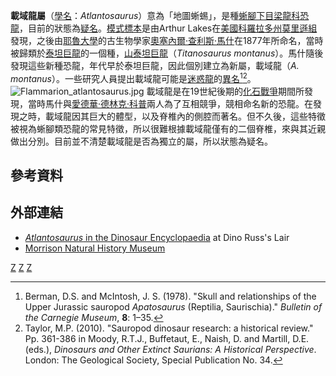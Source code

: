 {{Automatic Taxobox
| taxon = Atlantosaurus
| fossil_range = [[侏儸紀|侏儸紀]]晚期,{{fossil_range|150}}
| image = Atlantosaurus montanus.jpg
| image_caption = 載域龍的[[薦椎|薦椎]]
| authority = [[奧塞內爾·查利斯·馬什|Marsh]], 1877
| species = †'''A. montanus'''
| binomial = 山载域龙<br>''Atlantosaurus montanus''
| binomial_authority = (Marsh, 1877)
| subdivision_ranks = [[種|種]]
| subdivision = ?A. immanis<small> Marsh, 1878</small>
| synonyms =
'''山泰坦巨龙 Titanosaurus montanus'''''     <br>Marsh, 1877</small>}}

'''載域龍屬'''（[[學名|學名]]：''Atlantosaurus''）意為「地圖蜥蜴」，是種[[蜥腳下目|蜥腳下目]][[梁龍科|梁龍科]][[恐龍|恐龍]]，目前的狀態為[[疑名|疑名]]。[[模式標本|模式標本]]是由Arthur Lakes在[[美國|美國]][[科羅拉多州|科羅拉多州]][[莫里遜組|莫里遜組]]發現，之後由[[耶魯大學|耶魯大學]]的古生物學家[[奧塞內爾·查利斯·馬什|奧塞內爾·查利斯·馬什]]在1877年所命名，當時被歸類於[[泰坦巨龍|泰坦巨龍]]的一個種，[[泰坦巨龍|山泰坦巨龍]]（''Titanosaurus montanus''）。馬什隨後發現這些新種恐龍，年代早於泰坦巨龍，因此個別建立為新屬，載域龍（''A. montanus''）。一些研究人員提出載域龍可能是[[迷惑龍|迷惑龍]]的[[異名|異名]]<ref name=berman&mcintosh1978>Berman, D.S. and McIntosh, J. S. (1978). "Skull and relationships of the Upper Jurassic sauropod ''Apatosaurus'' (Reptilia, Saurischia)." ''Bulletin of the Carnegie Museum'', '''8''': 1–35.</ref><ref name=taylor2010>Taylor, M.P. (2010). "Sauropod dinosaur research: a historical review." Pp. 361-386 in Moody, R.T.J., Buffetaut, E., Naish, D. and Martill, D.E. (eds.), ''Dinosaurs and Other Extinct Saurians: A Historical Perspective''. London: The Geological Society, Special Publication No. 34.</ref>。
[[Image:Flammarion_atlantosaurus.jpg|thumb]] 
載域龍是在19世紀後期的[[化石戰爭|化石戰爭]]期間所發現，當時馬什與[[愛德華·德林克·科普|愛德華·德林克·科普]]兩人為了互相競爭，競相命名新的恐龍。在發現之時，載域龍因其巨大的體型，以及脊椎內的側腔而著名。但不久後，這些特徵被視為蜥腳類恐龍的常見特徵，所以很難根據載域龍僅有的二個脊椎，來與其近親做出分別。目前並不清楚載域龍是否為獨立的屬，所以狀態為疑名。

==參考資料==
{{reflist}}

==外部連結==
*[http://web.me.com/dinoruss/de_4/5a7f156.htm ''Atlantosaurus'' in the Dinosaur Encyclopaedia] {{Wayback|url=http://web.me.com/dinoruss/de_4/5a7f156.htm |date=20110429015558 }} at Dino Russ's Lair
*[https://web.archive.org/web/20060924113548/http://town.morrison.co.us/mnhm/discover.php Morrison Natural History Museum]
{{Taxonbar|from=Q616671}}

[[Category:梁龍科|Z]]
[[Category:侏羅紀恐龍|Z]]
[[Category:北美洲恐龍|Z]]